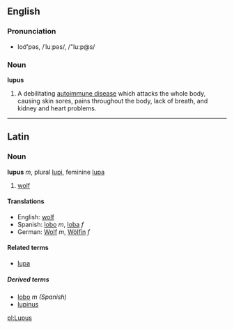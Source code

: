 == English ==
=== Pronunciation ===
*loo͝'pəs, /ˈluːpəs/, /"lu:p@s/

=== Noun ===
'''lupus'''

#A debilitating [[autoimmune disease]] which attacks the whole body, causing skin sores, pains throughout the body, lack of breath, and kidney and heart problems.

----

==Latin==
===Noun===
'''lupus''' ''m'', plural [[lupi]], feminine [[lupa]]

#[[wolf]]

====Translations====
*English: [[wolf]]
*Spanish: [[lobo]] ''m'', [[loba]] ''f''
*German: [[Wolf]] ''m'', [[Wölfin]] ''f''

====Related terms====
* [[lupa]]

=====Derived terms=====
*[[lobo]] ''m'' ''(Spanish)''
*[[lupinus]]

[[pl:Lupus]]